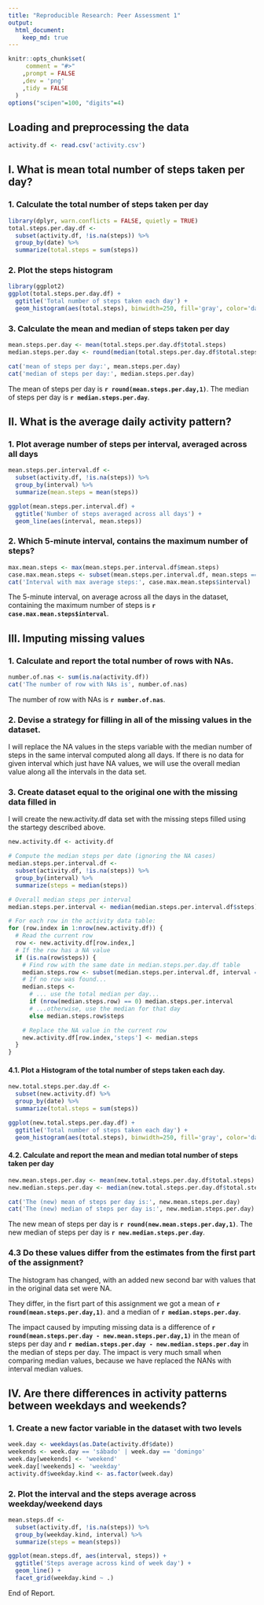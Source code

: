 ```yaml
---
title: "Reproducible Research: Peer Assessment 1"
output: 
  html_document:
    keep_md: true
---
```



```r
knitr::opts_chunk$set(
     comment = "#>"
    ,prompt = FALSE
    ,dev = 'png'
    ,tidy = FALSE
  )
options("scipen"=100, "digits"=4)
```

## Loading and preprocessing the data
```r
activity.df <- read.csv('activity.csv')
```



## I. What is mean total number of steps taken per day?

### 1. Calculate the total number of steps taken per day

```r
library(dplyr, warn.conflicts = FALSE, quietly = TRUE)
total.steps.per.day.df <-
  subset(activity.df, !is.na(steps)) %>%
  group_by(date) %>%
  summarize(total.steps = sum(steps))
```

### 2. Plot the steps histogram

```r
library(ggplot2)
ggplot(total.steps.per.day.df) +
  ggtitle('Total number of steps taken each day') +
  geom_histogram(aes(total.steps), binwidth=250, fill='gray', color='darkgreen')
```

### 3. Calculate the mean and median of steps taken per day

```r
mean.steps.per.day <- mean(total.steps.per.day.df$total.steps)
median.steps.per.day <- round(median(total.steps.per.day.df$total.steps))

cat('mean of steps per day:', mean.steps.per.day)
cat('median of steps per day:', median.steps.per.day)
```

The mean of steps per day is **`r round(mean.steps.per.day,1)`**.
The median of steps per day is **`r median.steps.per.day`**.

## II. What is the average daily activity pattern?

### 1. Plot average number of steps per interval, averaged across all days

```r
mean.steps.per.interval.df <-
  subset(activity.df, !is.na(steps)) %>%
  group_by(interval) %>%
  summarize(mean.steps = mean(steps))

ggplot(mean.steps.per.interval.df) +
  ggtitle('Number of steps averaged across all days') +
  geom_line(aes(interval, mean.steps))
```

### 2. Which 5-minute interval, contains the maximum number of steps?

```r
max.mean.steps <- max(mean.steps.per.interval.df$mean.steps)
case.max.mean.steps <- subset(mean.steps.per.interval.df, mean.steps == max.mean.steps)
cat('Interval with max average steps:', case.max.mean.steps$interval)
```

The 5-minute interval, on average across all the days in the dataset, containing the maximum number of steps is **`r case.max.mean.steps$interval`**.

## III. Imputing missing values

### 1. Calculate and report the total number of rows with NAs.

```r
number.of.nas <- sum(is.na(activity.df))
cat('The number of row with NAs is', number.of.nas)
```

The number of row with NAs is **`r number.of.nas`**.

### 2. Devise a strategy for filling in all of the missing values in the dataset.

I will replace the NA values in the steps variable with the median number of steps in the same interval computed along all days. If there is no data for given interval which just have NA values, we will use the overall median value along all the intervals in the data set.

### 3. Create dataset equal to the original one with the missing data filled in

I will create the new.activity.df data set with the missing steps filled using the startegy described above.

```r
new.activity.df <- activity.df

# Compute the median steps per date (ignoring the NA cases)
median.steps.per.interval.df <-
  subset(activity.df, !is.na(steps)) %>%
  group_by(interval) %>%
  summarize(steps = median(steps))

# Overall median steps per interval
median.steps.per.interval <- median(median.steps.per.interval.df$steps)

# For each row in the activity data table:
for (row.index in 1:nrow(new.activity.df)) {
  # Read the current row
  row <- new.activity.df[row.index,]
  # If the row has a NA value
  if (is.na(row$steps)) {
    # Find row with the same date in median.steps.per.day.df table
    median.steps.row <- subset(median.steps.per.interval.df, interval == row$interval)
    # If no row was found...
    median.steps <-
      # ... use the total median per day...
      if (nrow(median.steps.row) == 0) median.steps.per.interval
      # ...otherwise, use the median for that day
      else median.steps.row$steps

    # Replace the NA value in the current row
    new.activity.df[row.index,'steps'] <- median.steps
  }
}
```

#### 4.1. Plot a  Histogram of the total number of steps taken each day.

```r
new.total.steps.per.day.df <-
  subset(new.activity.df) %>%
  group_by(date) %>%
  summarize(total.steps = sum(steps))

ggplot(new.total.steps.per.day.df) +  
  ggtitle('Total number of steps taken each day') +
  geom_histogram(aes(total.steps), binwidth=250, fill='gray', color='darkgreen')
```


#### 4.2. Calculate and report the mean and median total number of steps taken per day

```r
new.mean.steps.per.day <- mean(new.total.steps.per.day.df$total.steps)
new.median.steps.per.day <- median(new.total.steps.per.day.df$total.steps)

cat('The (new) mean of steps per day is:', new.mean.steps.per.day)
cat('The (new) median of steps per day is:', new.median.steps.per.day)
```

The new mean of steps per day is **`r round(new.mean.steps.per.day,1)`**.
The new median of steps per day is **`r new.median.steps.per.day`**.

### 4.3 Do these values differ from the estimates from the first part of the assignment?

The histogram has changed, with an added new second bar with values that in the original data set were NA.

They differ, in the fisrt part of this assignment we got a mean of **`r round(mean.steps.per.day,1)`**.
and a median of **`r median.steps.per.day`**. 

The impact caused by imputing missing data is a difference of **`r round(mean.steps.per.day - new.mean.steps.per.day,1)`** in the mean of steps per day and **`r median.steps.per.day - new.median.steps.per.day`** in the median of steps per day. The impact is very much small when comparing median values, because we have replaced the NANs with interval median values.

## IV. Are there differences in activity patterns between weekdays and weekends?

### 1. Create a new factor variable in the dataset with two levels

```r
week.day <- weekdays(as.Date(activity.df$date))
weekends <- week.day == 'sábado' | week.day == 'domingo'
week.day[weekends] <- 'weekend'
week.day[!weekends] <- 'weekday'
activity.df$weekday.kind <- as.factor(week.day)
```

### 2. Plot the interval and the steps average across weekday/weekend days

```r
mean.steps.df <-
  subset(activity.df, !is.na(steps)) %>%
  group_by(weekday.kind, interval) %>%
  summarize(steps = mean(steps))

ggplot(mean.steps.df, aes(interval, steps)) +
  ggtitle('Steps average across kind of week day') +
  geom_line() +
  facet_grid(weekday.kind ~ .)
```

End of Report.